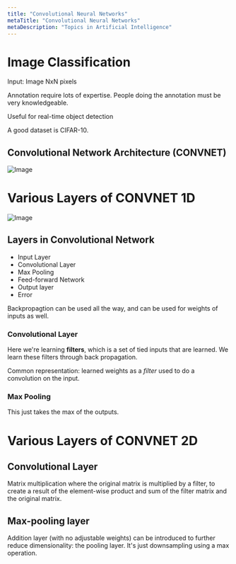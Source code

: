 ```yaml
---
title: "Convolutional Neural Networks"
metaTitle: "Convolutional Neural Networks"
metaDescription: "Topics in Artificial Intelligence"
---
```


<link
  rel="stylesheet"
  href="https://cdn.jsdelivr.net/npm/katex@0.11.0/dist/katex.min.css"
  integrity="sha384-BdGj8xC2eZkQaxoQ8nSLefg4AV4/AwB3Fj+8SUSo7pnKP6Eoy18liIKTPn9oBYNG"
  crossOrigin="anonymous"
/>

# Image Classification

Input: Image NxN pixels

Annotation require lots of expertise. People doing the annotation must be very knowledgeable.

Useful for real-time object detection

A good dataset is CIFAR-10.

## Convolutional Network Architecture (CONVNET)

![Image](https://miro.medium.com/max/2510/1*vkQ0hXDaQv57sALXAJquxA.jpeg)

# Various Layers of CONVNET 1D

![Image](https://miro.medium.com/max/1000/1*z7hd8FZeI_eodazwIapvAw.png)

## Layers in Convolutional Network

- Input Layer
- Convolutional Layer
- Max Pooling
- Feed-forward Network
- Output layer
- Error

Backpropagtion can be used all the way, and can be used for weights of inputs as well.

### Convolutional Layer

Here we're learning **filters**, which is a set of tied inputs that are learned. We learn these filters through back propagation.

Common representation: learned weights as a *filter* used to do a convolution on the input.

### Max Pooling

This just takes the max of the outputs. 

# Various Layers of CONVNET 2D

## Convolutional Layer

Matrix multiplication where the original matrix is multiplied by a filter, to create a result of the element-wise product and sum of the filter matrix and the original matrix.

## Max-pooling layer

Addition layer (with no adjustable weights) can be introduced to further reduce dimensionality: the pooling layer. It's just downsampling using a max operation.
